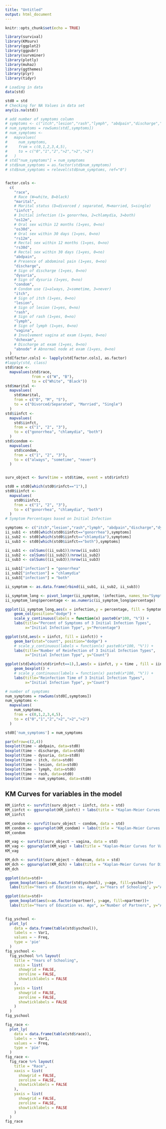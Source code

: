 ```yaml
---
title: "Untitled"
output: html_document
---
```


```r
knitr::opts_chunk$set(echo = TRUE)
```

```r
library(survival)
library(KMsurv)
library(ggplot2)
library(ggpubr)
library(survminer)
library(plotly)
library(muhaz)
library(ggthemes)
library(plyr)
library(tidyr)
```

```r
# Loading in data
data(std)

std0 = std
# Checking for NA Values in data set 
any(is.na(std))

# add number of symptoms column
# symptoms <- c("itch","lesion","rash","lymph", "abdpain","discharge","dysuria")
# num_symptoms = rowSums(std[,symptoms])
# num_symptoms <-
#   mapvalues(
#     num_symptoms,
#     from = c(0,1,2,3,4,5),
#     to = c("0","1","2",">2",">2",">2")
#   )
# std["num_symptoms"] = num_symptoms
# std$num_symptoms = as.factor(std$num_symptoms)
# std$num_symptoms = relevel(std$num_symptoms, ref="0")


factor.cols <-
  c(
    "race",
    # Race (W=white, B=black)
    "marital",
    # Marital status (D=divorced / separated, M=married, S=single)
    "iinfct",
    # Initial infection (1= gonorrhea, 2=chlamydia, 3=both)
    "os12m",
    # Oral sex within 12 months (1=yes, 0=no)
    "os30d",
    # Oral sex within 30 days (1=yes, 0=no)
    "rs12m",
    # Rectal sex within 12 months (1=yes, 0=no)
    "rs30d",
    # Rectal sex within 30 days (1=yes, 0=no)
    "abdpain",
    # Presence of abdominal pain (1=yes, 0=no)
    "discharge",
    # Sign of discharge (1=yes, 0=no)
    "dysuria",
    # Sign of dysuria (1=yes, 0=no)
    "condom",
    # Condom use (1=always, 2=sometime, 3=never)
    "itch",
    # Sign of itch (1=yes, 0=no)
    "lesion",
    # Sign of lesion (1=yes, 0=no)
    "rash",
    # Sign of rash (1=yes, 0=no)
    "lymph",
    # Sign of lymph (1=yes, 0=no)
    "vagina",
    # Involvement vagina at exam (1=yes, 0=no)
    "dchexam",
    # Discharge at exam (1=yes, 0=no)
    "abnode" # Abnormal node at exam (1=yes, 0=no)
  )
std[factor.cols] <- lapply(std[factor.cols], as.factor)
#lapply(std, class)
std$race <-
  mapvalues(std$race,
            from = c("W", "B"),
            to = c("White", "Black"))
std$marital <-
  mapvalues(
    std$marital,
    from = c("D", "M", "S"),
    to = c("Divorced/Separated", "Married", "Single")
  )
std$iinfct <-
  mapvalues(
    std$iinfct,
    from = c("1", "2", "3"),
    to = c("gonorrhea", "chlamydia", "both")
  )
std$condom <-
  mapvalues(
    std$condom,
    from = c("1", "2", "3"),
    to = c("always", "sometime", "never")
  )


surv_object <- Surv(time = std$time, event = std$rinfct)
```

```r
std0 = std0[which(std0$rinfct=="1"),]
std0$iinfct <-
  mapvalues(
    std0$iinfct,
    from = c("1", "2", "3"),
    to = c("gonorrhea", "chlamydia", "both")
  )
# Symptom Percentages based on Initial Infection

symptoms <- c("itch","lesion","rash","lymph", "abdpain","discharge","dysuria")
ii_sub1 <- std0[which(std0$iinfct=="gonorrhea"),symptoms]
ii_sub2 <- std0[which(std0$iinfct=="chlamydia"),symptoms]
ii_sub3 <- std0[which(std0$iinfct=="both"),symptoms] 

ii_sub1 <- colSums((ii_sub1))/nrow(ii_sub1)
ii_sub2 <- colSums((ii_sub2))/nrow(ii_sub2)
ii_sub3 <- colSums((ii_sub3))/nrow(ii_sub3)

ii_sub1["infection"] = "gonorrhea"
ii_sub2["infection"] = "chlamydia"
ii_sub3["infection"] = "both"

ii_symptom <- as.data.frame(rbind(ii_sub1, ii_sub2, ii_sub3))

ii_symptom_long <- pivot_longer(ii_symptom, !infection, names_to="Symptom",values_to="percentage")
ii_symptom_long$percentage <- as.numeric(ii_symptom_long$percentage)
```

```r
ggplot(ii_symptom_long,aes(x = infection,y = percentage, fill = Symptom)) + 
    geom_col(position="dodge") +
    scale_y_continuous(labels = function(x) paste0(x*100, "%")) +
    labs(title="Percent of Symptoms of 3 Initial Infection Types",
         x="Initial Infection Type", y="Percentage")
```


```r
ggplot(std,aes(x = iinfct, fill = iinfct)) + 
    geom_bar(stat="count", position="dodge") +
    # scale_y_continuous(labels = function(x) paste0(x*100, "%")) +
    labs(title="Number of Reinfection of 3 Initial Infection Types",
         x="Initial Infection Type", y="Count")
```
```r
ggplot(std[which(std$rinfct==1),],aes(x = iinfct, y = time , fill = iinfct)) + 
    geom_boxplot() +
    # scale_y_continuous(labels = function(x) paste0(x*100, "%")) +
    labs(title="Reinfection Time of 3 Initial Infection Types",
         x="Initial Infection Type", y="Count")
```

```r
# number of symptoms
num_symptoms = rowSums(std0[,symptoms])
num_symptoms <-
  mapvalues(
    num_symptoms,
    from = c(0,1,2,3,4,5),
    to = c("0","1","2",">2",">2",">2")
  )

std0['num_symptoms'] = num_symptoms

par(mfrow=c(2,4))
boxplot(time ~ abdpain, data=std0)
boxplot(time ~ discharge, data=std0)
boxplot(time ~ dysuria, data=std0)
boxplot(time ~ itch, data=std0)
boxplot(time ~ lesion, data=std0)
boxplot(time ~ lymph, data=std0)
boxplot(time ~ rash, data=std0)
boxplot(time ~ num_symptoms, data=std0)
```

## KM Curves for variables in the model

```r
KM_iinfct <- survfit(surv_object ~ iinfct, data = std)
KM_iinfct <- ggsurvplot(KM_iinfct) + labs(title = "Kaplan-Meier Curves for Initial Infection Type") 
KM_iinfct
```

```r
KM_condom <- survfit(surv_object ~ condom, data = std)
KM_condom <- ggsurvplot(KM_condom) + labs(title = "Kaplan-Meier Curves for Condom Use") 
KM_condom
```


```r
KM_vag <- survfit(surv_object ~ vagina, data = std)
KM_vag <- ggsurvplot(KM_vag) + labs(title = "Kaplan-Meier Curves for Vagina Involvement at Exam") 
KM_vag
```

```r
KM_dch <- survfit(surv_object ~ dchexam, data = std)
KM_dch <- ggsurvplot(KM_dch) + labs(title = "Kaplan-Meier Curves for Discharge at Exam") 
KM_dch
```

```r
ggplot(data=std)+
  geom_boxplot(aes(x=as.factor(std$yschool), y=age, fill=yschool))+
  labs(title="Years of Education vs. Age", x="Years of Schooling", y="Age")
```
```r
ggplot(data=std)+
  geom_boxplot(aes(x=as.factor(npartner), y=age, fill=npartner))+
  labs(title="Years of Education vs. Age", x="Number of Partners", y="Age")
  
```



```r
fig_yschool <-
  plot_ly(
    data = data.frame(table(std$yschool)),
    labels = ~ Var1,
    values = ~ Freq,
    type = 'pie'
  )
fig_yschool <-
  fig_yschool %>% layout(
    title = "Years of Schooling",
    xaxis = list(
      showgrid = FALSE,
      zeroline = FALSE,
      showticklabels = FALSE
    ),
    yaxis = list(
      showgrid = FALSE,
      zeroline = FALSE,
      showticklabels = FALSE
    )
  )
fig_yschool
```

```r
fig_race <-
  plot_ly(
    data = data.frame(table(std$race)),
    labels = ~ Var1,
    values = ~ Freq,
    type = 'pie'
  )
fig_race <-
  fig_race %>% layout(
    title = "Race",
    xaxis = list(
      showgrid = FALSE,
      zeroline = FALSE,
      showticklabels = FALSE
    ),
    yaxis = list(
      showgrid = FALSE,
      zeroline = FALSE,
      showticklabels = FALSE
    )
  )
fig_race
```